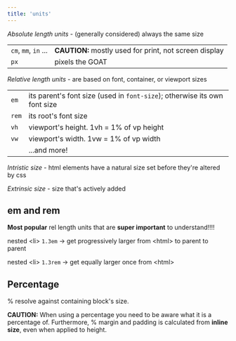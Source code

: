 ```yaml
---
title: 'units'
---
```


*Absolute length units* - (generally considered) always the same size

|     |     |
| --- | --- |
| `cm`, `mm`, `in` ... | **CAUTION:** mostly used for print, not screen display |
| `px` | pixels the GOAT |

*Relative length units* - are based on font, container, or viewport sizes

|     |     |
| --- | --- | 
| `em` | its parent's font size (used in `font-size`); otherwise its own font size |
| `rem` | its root's font size |
| `vh` | viewport's height. 1vh = 1% of vp height |
| `vw` | viewport's width. 1vw = 1% of vp width |
|     | ...and more! |

*Intristic size* - html elements have a natural size set before they're altered by css

*Extrinsic size* - size that's actively added

## em and rem

**Most popular** rel length units that are **super important** to understand!!!!

nested \<li> `1.3em` -> get progressively larger from \<html> to parent to parent

nested \<li> `1.3rem` -> get equally larger once from \<html>

## Percentage

% resolve against containing block's size.

**CAUTION:** When using a percentage you need to be aware what it is a percentage of.
Furthermore, % margin and padding is calculated from **inline size**, even when applied to height.